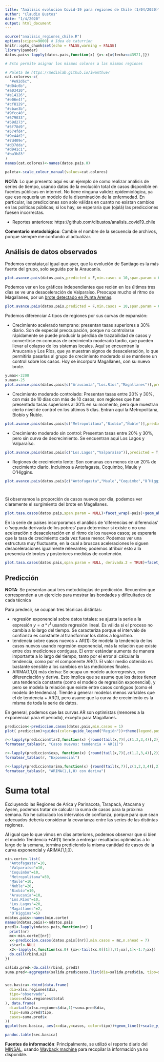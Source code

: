 ```yaml
---
title: "Análisis evolución Covid-19 para regiones de Chile (1/04/2020)"
author: "Claudio Bustos"
date: "1/4/2020"
output: html_document
---
```


```r
source("analisis_regiones_chile.R")
options(scipen=9000) # Idea de taturrion
knitr::opts_chunk$set(echo = FALSE,warning = FALSE)
library(pander)
datos.pais<-lapply(datos.pais,function(x) {x<-x[x$fecha<=43921,]})

# Esto permite asignar los mismos colores a las mismas regiones

# Paleta de https://medialab.github.io/iwanthue/
cat.colores<-c(
  "#e92d6c",
"#d04c6b",
"#a03420",
"#e14126",
"#e06e4f",
"#cf8129",
"#cbae3b",
"#9fcc40",
"#579033",
"#59d273",
"#5f78d9",
"#574fd4",
"#9e44d2",
"#7d409e",
"#d37dda",
"#d941c1",
"#ba3b83"
)
names(cat.colores)<-names(datos.pais.0)

paleta<-scale_colour_manual(values=cat.colores)

```

**NOTA**: Lo que presento aquí es un ejemplo de como realizar análisis de series de tiempo, usando datos de la evolución total de casos disponible en fuentes públicas en internet. No tiene ninguna validez epidemiológica, ya que eso requería un modelo de la diseminación de la enfermedad. En particular, las predicciones son solo válidas en cuanto no existan cambios en las políticas públicas; si los hay, se esperaría que (ojalá) las predicciones fuesen incorrectas.


* Reportes anteriores: https://github.com/clbustos/analisis_covid19_chile 


**Comentario metodológico**: Cambie el nombre de la secuencia de archivos, porque siempre me confundo al actualizar.


## Análisis de datos observados


Podemos constatar,al igual que ayer,  que la evolución de Santiago es la más fuerte del grupo, solo seguida por la Araucanía.

```r
plot.avance.pais(datos.pais,predicted = F,min.casos = 10,span.param = 0.7)+guides(color=guide_legend("Región"))+theme_bw()+paleta
```

Podemos ver en los gráficos independientes que recién en los últimos tres días se ve una desaceleración de Valparaíso. Preocupa mucho el ritmo de Magallanes, por un [brote detectado en Punta Arenas](https://www.cnnchile.com/coronavirus/cuarentena-punta-arenas-covid-19_20200331/).

```r
plot.avance.pais(datos.pais,predicted = F,min.casos = 10,span.param = 0.7)+guides(color=guide_legend("Región"))+facet_wrap(~pais)+paleta
```

Podemos diferenciar 4 tipos de regiones por sus curvas de expansión:

* Crecimiento acelerado temprano: presentan tasas superiores a 30% diario. Son de especial preocupación, porque no controlarse rápidamente se puede producir la pérdida de trazabilidad de casos y convertirse en comunas de crecimiento moderado tardío, que pueden llevar al colapso de los sistemas locales. Aquí se encuentran la Araucanía y Los Ríos, que ya muestran signos de desaceleración, lo que permitiría pasarlas al grupo de crecimiento moderado si se mantiene un control sobre los casos. Hoy se incorpora Magallanes, con su nuevo brote. 

```r
y.max<-2200
x.max<-25
plot.avance.pais(datos.pais[c("Araucanía","Los.Ríos","Magallanes")],predicted = T,min.casos = 10, span.param = NULL)+facet_wrap(~pais)+scale_y_continuous(limits=c(NA,y.max),trans="log10")+guides(color=guide_legend("Región"))+scale_x_continuous(limits=c(0,x.max))+paleta
```

* Crecimiento moderado controlado: Presentan tasas entre 20% y 30%, con más de 10 días con más de 10 casos; son regiones que han presentado tasas superiores al 30% en su momento, pero que muestran cierto nivel de control en los últimos 5 días. Entran aquí la Metropolitana, Biobío y Ñuble.

```r
plot.avance.pais(datos.pais[c("Metropolitana","Biobío","Ñuble")],predicted = T,min.casos = 10, span.param = NULL)+facet_wrap(~pais)+scale_y_continuous(limits=c(NA,y.max),trans="log10")+guides(color=guide_legend("Región"))+scale_x_continuous(limits=c(0,x.max))+paleta
```

* Crecimiento moderado sin control: Presentan tasas entre 20% y 30%, pero sin curva de decrecimiento. Se encuentran aquí Los Lagos y Valparaíso.

```r
plot.avance.pais(datos.pais[c("Los.Lagos","Valparaíso")],predicted = T,min.casos = 10, span.param = NULL)+facet_wrap(~pais)+scale_y_continuous(limits=c(NA,y.max),trans="log10")+guides(color=guide_legend("Región"))+scale_x_continuous(limits=c(0,x.max))+paleta
```

* Regiones de crecimiento lento: Son comunas con menos de un 20% de crecimiento diario. Incluimos a Antofagasta, Coquimbo, Maule y O'Higgins.

```r
plot.avance.pais(datos.pais[c("Antofagasta","Maule","Coquimbo","O’Higgins")],predicted = T,min.casos = 10, span.param = NULL)+facet_wrap(~pais)+scale_y_continuous(limits=c(NA,y.max),trans="log10")+guides(color=guide_legend("Región"))+scale_x_continuous(limits=c(0,x.max))+paleta

  
```


Si observamos la proporción de casos nuevos por día, podemos ver claramente el surgimiento del brote en Magallanes.

```r
plot.tasa.casos(datos.pais,span.param = NULL)+facet_wrap(~pais)+geom_abline(slope=0,intercept=1.2,col="darkgreen",alpha=0.5)+geom_abline(slope=0,intercept=1.4,col="orange",alpha=0.5)+guides(color=guide_legend("Región"))+paleta
```

En la serie de paises incorporamos el análisis de 'diferencias en diferencias' o 'segunda derivada de los pobres' para determinar si existe o no una aceleración o desaceleración en el ritmo de los nuevos casos; se esperaría que la tasa de crecimiento cada vez fuese menor. Podemos ver una estructura muy fluctuante, en la cual a bruscas aceleraciones le siguen desaceleraciones igualmente relevantes; podemos atribuir esto a la presencia de brotes y posteriores medidas de contención.

```r
plot.tasa.casos(datos.pais,span.param = NULL, derivada.2 = TRUE)+facet_wrap(~pais)+geom_abline(slope=0,intercept=1,col="darkgreen",alpha=0.5)+guides(color=guide_legend("Región"))+paleta
```

## Predicción

**NOTA**: Se presentan aquí tres metodologías de predicción. Recuerden que corresponden a un ejercicio para mostrar las bondades y dificultades de cada técnica

Para predecir, se ocupan tres técnicas distintas:

* regresión exponencial sobre datos totales: se ajusta la serie a la expresión $y=a * r^t$ usando regresión lineal. Es válida si el proceso no cambia a lo largo del tiempo. Se caracteriza porque el intervalo de confianza es constante al transformar los datos a logaritmo. 
* tendencia sobre casos nuevos + AR(1): Se modela la tendencia de los casos nuevos usando regresión exponencial, más la relación que existe entre dos mediciones contiguas. El error estándar aumenta de manera importante a lo largo del tiempo, tanto por el error al calcular la tendencia, como por el componente AR(1). El valor medio obtenido es bastante sensible a los cambios en las mediciones finales.
* ARIMA(1,1,0) más deriva: Se ocupa un modelo autorregresivo, con diferenciación y deriva. Esto implica que se asume que los datos tienen una tendencia constante (como el modelo de regresión exponencial), y pero se modela la relación que existe entre casos contiguos (como el modelo de tendencia). Tiende a generar modelos menos variables que el de tendencia + AR(1), pero asume que la curva de crecimiento es la misma de toda la serie de datos.

En general, podemos que las curvas AR son optimistas (menores a la exponencial para el periodo), excepto para Magallanes.

```r
prediccion<-prediccion.casos(datos.pais,min.casos = 1)
plot( prediccion)+guides(color=guide_legend("Región"))+theme(legend.position="bottom", legend.direction = "vertical")
```


```r
r<-lapply(prediccion$tar2,function(x) {round(tail(x,7)[,c(1,2,3,4)],2)})
formatear_tablas(r, "Casos nuevos: tendencia + AR(1)")
```

```r
r<-lapply(prediccion$exp, function(x) {round(tail(x,7)[,c(1,2,3,4)],2)})
formatear_tablas(r, "Exponencial")
```


```r
r<-lapply(prediccion$arima,function(x) {round(tail(x,7)[,c(1,2,3,4)],2)})
formatear_tablas(r, "ARIMA(1,1,0) con deriva")
```



# Suma total
Excluyendo las Regiones de Arica y Parinacota, Tarapacá, Atacama y Aysén, podemos tratar de calcular la suma de casos para la próxima semana. No he calculado los intervalos de confianza, porque para que sean adecuados debería considerar la covarianza entre las series de las distintas regiones.

Al igual que lo que vimos en días anteriores, podemos observar que si bien el modelo Tendencia +AR(1) tiende a entregar resultados optimistas a lo largo de la semana, termina prediciendo la misma cantidad de casos de la curva exponencial y ARIMA(1,1,0). 


```r

min.corte<-list(
  "Antofagasta"=10,
  "Valparaíso"=10,
  "Coquimbo"=10,
  "Metropolitana"=50,
  "Maule"=10,
  "Ñuble"=20,   
  "Biobío"=10,
  "Araucanía"=10,
  "Los.Ríos"=10,
  "Los.Lagos"=20,
  "Magallanes"=2,
  "O’Higgins"=5)
ndatos.pais<-names(min.corte)
names(ndatos.pais)<-ndatos.pais
pred1<-lapply(ndatos.pais,function(nr) {
  print(nr)
  mc<-min.corte[[nr]]
  x<-prediccion.casos(datos.pais[(nr)],min.casos = mc,n.ahead = 7)
  x$tar1<-NULL
  x2<-lapply(x,function(xx.0) {xx<-tail(xx.0[[1]],7);xx[,1]<-1:7;xx})
  do.call(rbind,x2)
})

salida.pred<-do.call(rbind, pred1)
suma.pred<-aggregate(salida.pred$casos,list(dia=salida.pred$dia, tipo=salida.pred$tipo), sum)


sec.basica<-rbind(data.frame(
  dia=xlsx.regiones$dia,
  tipo="observado",
  casos=xlsx.regiones$total
), data.frame(
  dia=tail(xlsx.regiones$dia,1)+suma.pred$dia,
  tipo=suma.pred$tipo,
  casos=suma.pred$x
))
ggplot(sec.basica, aes(x=dia,y=casos, color=tipo))+geom_line()+scale_y_continuous(trans="log10")
```

```r
pandoc.table(sec.basica)
```

**Fuentes de información**:
Principalmente, se utilizó el reporte diario del [MINSAL](https://www.minsal.cl/nuevo-coronavirus-2019-ncov/casos-confirmados-en-chile-covid-19/), usando [Wayback machine](https://archive.org/web/) para recopilar la información ya no disponible.

